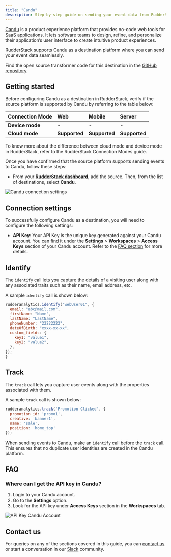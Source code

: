 ```yaml
---
title: "Candu"
description: Step-by-step guide on sending your event data from RudderStack to Candu.
---
```


[Candu](https://www.candu.ai/) is a product experience platform that provides no-code web tools for SaaS applications. It lets software teams to design, refine, and personalize their application’s user interface to create intuitive product experiences.

RudderStack supports Candu as a destination platform where you can send your event data seamlessly.


<div class="infoBlock">
Find the open source transformer code for this destination in the <a href="https://github.com/rudderlabs/rudder-transformer/tree/master/v0/destinations/candu">GitHub repository</a>.
</div>

## Getting started

Before configuring Candu as a destination in RudderStack, verify if the source platform is supported by Candu by referring to the table below:

| **Connection Mode** | **Web**       | **Mobile**    | **Server**    |
| :------------------ | :------------ | :------------ | :------------ |
| **Device mode**     | -             | -             | -             |
| **Cloud mode**      | **Supported** | **Supported** | **Supported** |


<div class="infoBlock">
To know more about the difference between cloud mode and device mode in RudderStack, refer to the <Link to="/tmp-destinations/rudderstack-connection-modes/">RudderStack Connection Modes</Link> guide.
</div>

Once you have confirmed that the source platform supports sending events to Candu, follow these steps:

- From your [**RudderStack dashboard**](https://app.rudderstack.com/), add the source. Then, from the list of destinations, select **Candu**.

<img src="../../assets/event-stream-destinations/candu-connection-settings.png" alt="Candu connection settings"/>

## Connection settings

To successfully configure Candu as a destination, you will need to configure the following settings:

- **API Key**: Your API Key is the unique key generated against your Candu account. You can find it under the **Settings** > **Workspaces** > **Access Keys** section of your Candu account. Refer to the [FAQ section](#faq) for more details.


## Identify

The `identify` call lets you capture the details of a visiting user along with any associated traits such as their name, email address, etc.

A sample `identify` call is shown below:

```javascript
rudderanalytics.identify("webUser01", {
  email: "abc@mail.com",
  firstName: "Name",
  lastName: "LastName",
  phoneNumber: "22222222",
  dateOfBirth: "xxxx-xx-xx",
  custom_fields: {
    key1: "value1",
    key2: "value2",
  },
});
}
```


## Track

The `track` call lets you capture user events along with the properties associated with them.

A sample `track` call is shown below:

```javascript
rudderanalytics.track('Promotion Clicked', {
  promotion_id: 'promo1',
  creative: 'banner1',
  name: 'sale',
  position: 'home_top'
});
```

<div class="warningBlock">

When sending events to Candu, make an `identify` call before the `track` call. This ensures that no duplicate user identities are created in the Candu platform.

</div>

## FAQ

### Where can I get the API key in Candu?

1. Login to your Candu account.
2. Go to the **Settings** option.
3. Look for the API key under **Access Keys** section in the **Workspaces** tab.
<img src="../../assets/event-stream-destinations/candu-api-key.png" alt="API Key Candu Account"/>


## Contact us

For queries on any of the sections covered in this guide, you can [contact us](mailto:%20docs@rudderstack.com) or start a conversation in our [Slack](https://rudderstack.com/join-rudderstack-slack-community) community.
